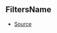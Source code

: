 ## FiltersName



- [Source](https://github.com/Androz2091/discord-player/blob/74f0fa7/packages/discord-player/src/types/types.ts#L8)